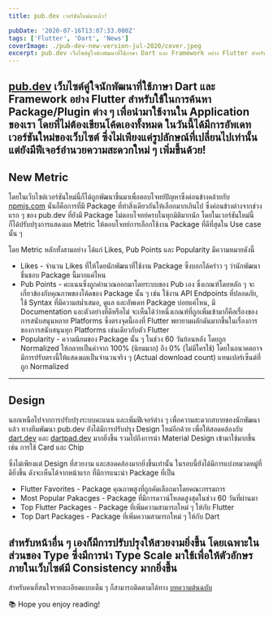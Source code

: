 ```yaml
---
title: pub.dev เวอร์ชันใหม่มาแล้ว!

pubDate: '2020-07-16T13:07:33.000Z'
tags: ['Flutter', 'Dart', 'News']
coverImage: ./pub-dev-new-version-jul-2020/cover.jpeg
excerpt: pub.dev เว็บไซต์คู่ใจนักพัฒนาที่ใช้ภาษา Dart และ Framework อย่าง Flutter สำหรับใช้ในการค้นหา Package/Plugin ต่าง ๆ เพื่อนำมาใช้งานใน Application ของเรา โดยที่ไม่ต้องเขียนโค้ดเองทั้งหมด ในวันนี้ได้มีการอัพเดทเวอร์ชันใหม่ของเว็บไซต์ ซึ่งไม่เพียงแค่รูปลักษณ์ที่เปลี่ยนไปเท่านั้น แต่ยังมีฟีเจอร์อำนวยความสะดวกใหม่ ๆ เพิ่มขึ้นด้วย!
---
```



## [pub.dev](https://pub.dev) เว็บไซต์คู่ใจนักพัฒนาที่ใช้ภาษา Dart และ Framework อย่าง Flutter สำหรับใช้ในการค้นหา Package/Plugin ต่าง ๆ เพื่อนำมาใช้งานใน Application ของเรา โดยที่ไม่ต้องเขียนโค้ดเองทั้งหมด ในวันนี้ได้มีการอัพเดทเวอร์ชันใหม่ของเว็บไซต์ ซึ่งไม่เพียงแค่รูปลักษณ์ที่เปลี่ยนไปเท่านั้น แต่ยังมีฟีเจอร์อำนวยความสะดวกใหม่ ๆ เพิ่มขึ้นด้วย!

## New Metric

โดยในเว็บไซต์เวอร์ชันใหม่นี้ก็ได้ถูกพัฒนาขึ้นมาเพื่อตอบโจทย์ปัญหาซึ่งค่อนข้างคล้ายกับ [npmjs.com](https://www.npmjs.com) นั่นก็คือการที่มี Package ที่ทำสิ่งเดียวกันให้เลือกมากเกินไป ซึ่งค่อนข้างต่างจากช่วงแรก ๆ ของ pub.dev ที่ยังมี Package ไม่ตอบโจทย์ครบในทุกมิติมากนัก โดยในเวอร์ชันใหม่นี้ ก็ได้ปรับปรุงการแสดงผล Metric ให้ตอบโจทย์การเลือกใช้งาน Package ที่ดีที่สุดใน Use case นั้น ๆ

โดย Metric หลักทั้งสามอย่าง ได้แก่ Likes, Pub Points และ Popularity มีความหมายดังนี้

- Likes - จำนวน Likes ที่ให้โดยนักพัฒนาที่ใช้งาน Package ซึ่งบอกได้คร่าว ๆ ว่านักพัฒนาชื่นชอบ Package นี้มากแค่ไหน
- Pub Points - คะแนนซึ่งถูกคำนวณออกมาโดยระบบของ Pub เอง ซึ่งเกณฑ์โดยหลัก ๆ จะเกี่ยวข้องกับคุณภาพของโค้ดของ Package นั้น ๆ เช่น ใช้งาน API Endpoints ที่ปลอดภัย,​ ใช้ Syntax ที่มีความสม่ำเสมอ,​ ดูแล และอัพเดท Package บ่อยแค่ไหน, มี Documentation และตัวอย่างที่ดีหรือไม่ จะเห็นได้ว่าหนึ่งเกณฑ์ที่ถูกเพิ่มเข้ามาก็คือเรื่องของการสนับสนุนหลาย Platforms ซึ่งตรงจุดนี้เองที่ Flutter พยายามผลักดันมากขึ้นในเรื่องการของการสนับสนุนทุก Platforms เช่นเดียวกับตัว Flutter
- Popularity - ความนิยมของ Package นั้น ๆ ในช่วง 60 วันย้อนหลัง โดยถูก Normalized ให้กลายเป็นค่าจาก 100% (นิยมมาก) ถึง 0% (ไม่มีใครใช้) โดยในอนาคตอาจมีการปรับตรงนี้ให้แสดงผลเป็นจำนวนจริง ๆ (Actual download count) แทนเปอร์เซ็นต์ที่ถูก Normalized

---

## Design

นอกเหนือไปจากการปรับปรุงระบบคะแนน และเพิ่มฟีเจอร์ต่าง ๆ เพื่อความสะดวกสบายของนักพัฒนาแล้ว ทางทีมพัฒนา pub.dev ยังได้มีการปรับปรุง Design ใหม่อีกด้วย เพื่อให้สอดคล้องกับ [dart.dev](http://dart.dev) และ [dartpad.dev](https://dartpad.dev) มากยิ่งขึ้น รวมไปถึงการนำ Material Design เข้ามาใช้มากขึ้น เช่น การใช้ Card และ Chip

ซึ่งไม่เพียงแต่ Design ที่สวยงาม และสอดคล้องมากยิ่งขึ้นเท่านั้น ในรอบนี้ยังได้มีการแบ่งหมวดหมู่ที่ดียิ่งขึ้น ดังจะเห็นได้จากหน้าแรก ที่มีการแนะนำ Package ที่เป็น

- Flutter Favorites - Package คุณภาพสูงที่ถูกคัดเลือกมาโดยคณะกรรมการ
- Most Popular Pakacges - Package ที่มีการดาวน์โหลดสูงสุดในช่วง 60 วันที่ผ่านมา
- Top Flutter Packages - Package ที่เพิ่มความสามารถใหม่ ๆ ให้กับ Flutter
- Top Dart Packages - Package ที่เพิ่มความสามารถใหม่ ๆ ให้กับ Dart

## สำหรับหน้าอื่น ๆ เองก็มีการปรับปรุงให้สวยงามยิ่งขึ้น โดยเฉพาะในส่วนของ Type ซึ่งมีการนำ Type Scale มาใช้เพื่อให้ตัวอักษรภายในเว็บไซต์มี Consistency มากยิ่งขึ้น

สำหรับคนที่สนใจรายละเอียดแบบเต็ม ๆ ก็สามารถติดตามได้ทาง [บทความต้นฉบับ](https://medium.com/dartlang/pub-dev-redesign-747406dcb486)

<Callout type="tip" title="Thanks for reading">
  📚 Hope you enjoy reading!
</Callout>
